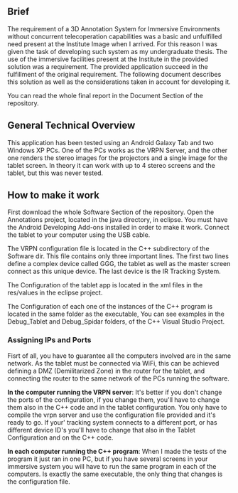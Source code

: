 ==Brief==
The requirement of a 3D Annotation System for Immersive Environments without concurrent telecoperation capabilities was a basic and unfulfilled need present at the Institute Image when I arrived. For this reason I was given the task of developing such system as my undergraduate thesis. The use of the immersive facilities present at the Institute in the provided solution was a requirement. The provided application succeed in the fulfillment of the original requirement. The following document describes this solution as well as the considerations taken in account for developing it.

You can read the whole final report in the Document Section of the repository.

==General Technical Overview==
This application has been tested using an Android Galaxy Tab and two Windows XP PCs. One of the PCs works as the VRPN Server, and the other one renders the stereo images for the projectors and a single image for the tablet screen. In theory it can work with up to 4 stereo screens and the tablet, but this was never tested.

==How to make it work==

First download the whole Software Section of the repository. Open the Annotations project, located in the java directory, in eclipse. You must have the Android Developing Add-ons installed in order to make it work. Connect the tablet to your computer using the USB cable.

The VRPN configuration file is located in the C++ subdirectory of the Software dir. This file contains only three important lines. The first two lines define a complex device called GGG, the tablet as well as the master screen connect as this unique device. The last device is the IR Tracking System.

The Configuration of the tablet app is located in the xml files in the res/values in the eclipse project.

The Configuration of each one of the instances of the C++ program is located in the same folder as the executable, You can see examples in the Debug_Tablet and Debug_Spidar folders, of the C++ Visual Studio Project.

===Assigning IPs and Ports===

Fisrt of all, you have to guarantee all the computers involved are in the same network. As the tablet must be connected via WiFi, this can be achieved defining a DMZ (Demilitarized Zone) in the router for the tablet, and connecting the router to the same network of the PCs running the software.

'''In the computer running the VRPN server''': It's better if you don't change the ports of the configuration, if you change them, you'll have to change them also in the C++ code and in the tablet configuration. You only have to compile the vrpn server and use the configuration file provided and it's ready to go. If your' tracking system connects to a different port, or has different device ID's you'll have to change that also in the Tablet Configuration and on the C++ code.

'''In each computer running the C++ program''': When I made the tests of the program it just ran in one PC, but if you have several screens in your immersive system you will have to run the same program in each of the computers. Is exactly the same executable, the only thing that changes is the configuration file.